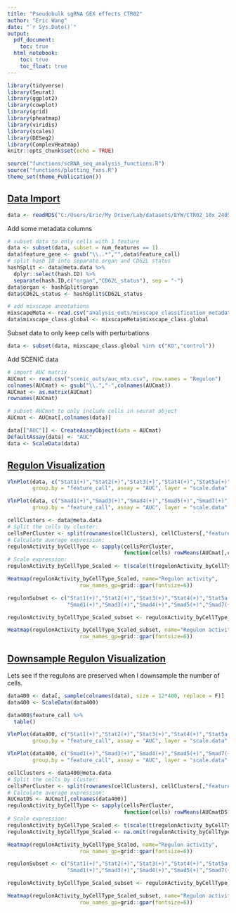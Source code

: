 ```yaml
---
title: "Pseudobulk sgRNA GEX effects CTR02"
author: "Eric Wang"
date: "`r Sys.Date()`"
output:
  pdf_document:
    toc: true
  html_notebook:
    toc: true
    toc_float: true
---
```


```r
library(tidyverse)
library(Seurat)
library(ggplot2)
library(cowplot)
library(grid)
library(pheatmap)
library(viridis)
library(scales)
library(DESeq2)
library(ComplexHeatmap)
knitr::opts_chunk$set(echo = TRUE)
```

```r
source("functions/scRNA_seq_analysis_functions.R")
source("functions/plotting_fxns.R")
theme_set(theme_Publication())
```

## [Data Import]{.underline}

```r
data <- readRDS("C:/Users/Eric/My Drive/Lab/datasets/EYW/CTR02_10x_240516/processing/CTR02_seurat_SCT_CRISPRumi9.rds")
```

Add some metadata columns

```r
# subset data to only cells with 1 feature
data <- subset(data, subset = num_features == 1)
data$feature_gene <- gsub("\\..*","",data$feature_call)
# split hash ID into separate organ and CD62L status
hashSplit <- data@meta.data %>%
  dplyr::select(hash.ID) %>%
  separate(hash.ID,c("organ","CD62L_status"), sep = "-")
data$organ <- hashSplit$organ
data$CD62L_status <- hashSplit$CD62L_status

# add mixscape annotations
mixscapeMeta <- read.csv("analysis_outs/mixscape_classification_metadata.csv", row.names = 1)
data$mixscape_class.global <- mixscapeMeta$mixscape_class.global
```

Subset data to only keep cells with perturbations
```r
data <- subset(data, mixscape_class.global %in% c("KO","control"))
```

Add SCENIC data

```r
# import AUC matrix
AUCmat <- read.csv("scenic_outs/auc_mtx.csv", row.names = "Regulon")
colnames(AUCmat) <- gsub("\\.","-",colnames(AUCmat))
AUCmat <- as.matrix(AUCmat)
rownames(AUCmat)

# subset AUCmat to only include cells in seurat object
AUCmat <- AUCmat[,colnames(data)]

data[["AUC"]] <- CreateAssayObject(data = AUCmat)
DefaultAssay(data) <- "AUC"
data <- ScaleData(data)
```

## [Regulon Visualization]{.underline}

```r
VlnPlot(data, c("Stat1(+)","Stat2(+)","Stat3(+)","Stat4(+)","Stat5a(+)","Stat6(+)"),
        group.by = "feature_call", assay = "AUC", layer = "scale.data", pt.size = 0)
```

```r
VlnPlot(data, c("Smad1(+)","Smad3(+)","Smad4(+)","Smad5(+)","Smad7(+)"),
        group.by = "feature_call", assay = "AUC", layer = "scale.data", pt.size = 0)
```

```r
cellClusters <- data@meta.data
# Split the cells by cluster:
cellsPerCluster <- split(rownames(cellClusters), cellClusters[,"feature_call"]) 
# Calculate average expression:
regulonActivity_byCellType <- sapply(cellsPerCluster,
                                     function(cells) rowMeans(AUCmat[,cells]))
# Scale expression:
regulonActivity_byCellType_Scaled <- t(scale(t(regulonActivity_byCellType), center = T, scale=T))
```

```r
Heatmap(regulonActivity_byCellType_Scaled, name="Regulon activity",
                       row_names_gp=grid::gpar(fontsize=6))
```

```r
regulonSubset <- c("Stat1(+)","Stat2(+)","Stat3(+)","Stat4(+)","Stat5a(+)","Stat6(+)",
                   "Smad1(+)","Smad3(+)","Smad4(+)","Smad5(+)","Smad7(+)")

regulonActivity_byCellType_Scaled_subset <- regulonActivity_byCellType_Scaled[regulonSubset,]

Heatmap(regulonActivity_byCellType_Scaled_subset, name="Regulon activity",
                       row_names_gp=grid::gpar(fontsize=6))
```

## [Downsample Regulon Visualization]{.underline}

Lets see if the regulons are preserved when I downsample the number of cells.

```r
data400 <- data[, sample(colnames(data), size = 12*400, replace = F)]
data400 <- ScaleData(data400)
```

```r
data400$feature_call %>%
  table()
```


```r
VlnPlot(data400, c("Stat1(+)","Stat2(+)","Stat3(+)","Stat4(+)","Stat5a(+)","Stat6(+)"),
        group.by = "feature_call", assay = "AUC", layer = "scale.data", pt.size = 0)
```

```r
VlnPlot(data400, c("Smad1(+)","Smad3(+)","Smad4(+)","Smad5(+)","Smad7(+)"),
        group.by = "feature_call", assay = "AUC", layer = "scale.data", pt.size = 0)
```

```r
cellClusters <- data400@meta.data
# Split the cells by cluster:
cellsPerCluster <- split(rownames(cellClusters), cellClusters[,"feature_call"]) 
# Calculate average expression:
AUCmatDS <- AUCmat[,colnames(data400)]
regulonActivity_byCellType <- sapply(cellsPerCluster,
                                     function(cells) rowMeans(AUCmatDS[,cells]))
# Scale expression:
regulonActivity_byCellType_Scaled <- t(scale(t(regulonActivity_byCellType), center = T, scale=T))
regulonActivity_byCellType_Scaled <- na.omit(regulonActivity_byCellType_Scaled)
```

```r
Heatmap(regulonActivity_byCellType_Scaled, name="Regulon activity",
                       row_names_gp=grid::gpar(fontsize=6))
```

```r
regulonSubset <- c("Stat1(+)","Stat2(+)","Stat3(+)","Stat4(+)","Stat5a(+)","Stat6(+)",
                   "Smad1(+)","Smad3(+)","Smad4(+)","Smad5(+)","Smad7(+)")

regulonActivity_byCellType_Scaled_subset <- regulonActivity_byCellType_Scaled[regulonSubset,]

Heatmap(regulonActivity_byCellType_Scaled_subset, name="Regulon activity",
                       row_names_gp=grid::gpar(fontsize=6))
```



































